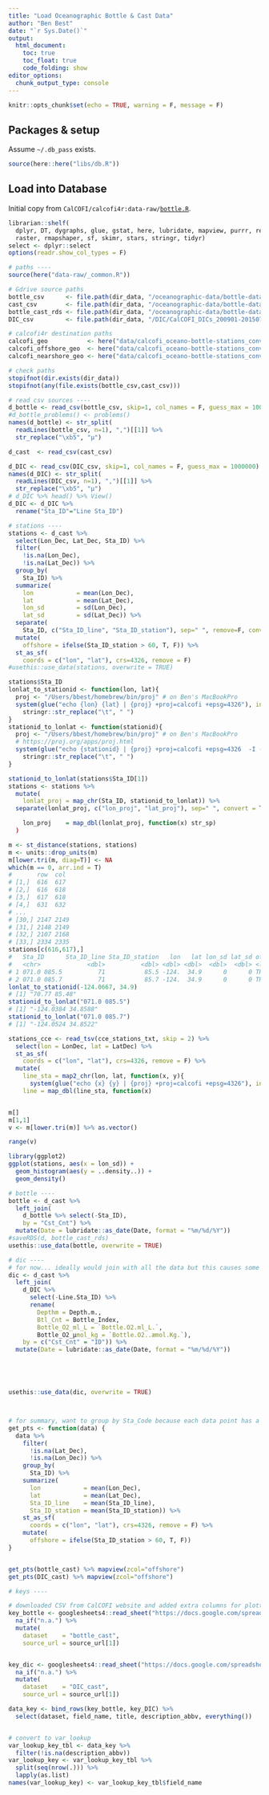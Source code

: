 ```yaml
---
title: "Load Oceanographic Bottle & Cast Data"
author: "Ben Best"
date: "`r Sys.Date()`"
output: 
  html_document:
    toc: true
    toc_float: true
    code_folding: show
editor_options: 
  chunk_output_type: console
---
```


```r
knitr::opts_chunk$set(echo = TRUE, warning = F, message = F)
```

## Packages & setup

Assume `~/.db_pass` exists.

```r
source(here::here("libs/db.R"))
```


## Load into Database

Initial copy from `CalCOFI/calcofi4r:data-raw/`[`bottle.R`](https://github.com/CalCOFI/calcofi4r/blob/bc8427670fb474390326a054bda9c10cf6de1831/data-raw/bottle.R).

```r
librarian::shelf(
  dplyr, DT, dygraphs, glue, gstat, here, lubridate, mapview, purrr, readr,
  raster, rmapshaper, sf, skimr, stars, stringr, tidyr)
select <- dplyr::select
options(readr.show_col_types = F)

# paths ----
source(here("data-raw/_common.R"))

# Gdrive source paths
bottle_csv      <- file.path(dir_data, "/oceanographic-data/bottle-database/CalCOFI_Database_194903-202001_csv_22Sep2021/194903-202001_Bottle.csv")
cast_csv        <- file.path(dir_data, "/oceanographic-data/bottle-database/CalCOFI_Database_194903-202001_csv_22Sep2021/194903-202001_Cast.csv")
bottle_cast_rds <- file.path(dir_data, "/oceanographic-data/bottle-database/bottle_cast.rds")
DIC_csv         <- file.path(dir_data, "/DIC/CalCOFI_DICs_200901-201507_28June2018.csv")

# calcofi4r destination paths
calcofi_geo           <- here("data/calcofi_oceano-bottle-stations_convex-hull.geojson")
calcofi_offshore_geo  <- here("data/calcofi_oceano-bottle-stations_convex-hull_offshore.geojson")
calcofi_nearshore_geo <- here("data/calcofi_oceano-bottle-stations_convex-hull_nearshore.geojson")

# check paths
stopifnot(dir.exists(dir_data))
stopifnot(any(file.exists(bottle_csv,cast_csv)))

# read csv sources ----
d_bottle <- read_csv(bottle_csv, skip=1, col_names = F, guess_max = 1000000)
#d_bottle_problems() <- problems()
names(d_bottle) <- str_split(
  readLines(bottle_csv, n=1), ",")[[1]] %>%
  str_replace("\xb5", "µ")

d_cast  <- read_csv(cast_csv)

d_DIC <- read_csv(DIC_csv, skip=1, col_names = F, guess_max = 1000000)
names(d_DIC) <- str_split(
  readLines(DIC_csv, n=1), ",")[[1]] %>%
  str_replace("\xb5", "µ")
# d_DIC %>% head() %>% View()
d_DIC <- d_DIC %>%
  rename("Sta_ID"="Line Sta_ID")

# stations ----
stations <- d_cast %>%
  select(Lon_Dec, Lat_Dec, Sta_ID) %>%
  filter(
    !is.na(Lon_Dec),
    !is.na(Lat_Dec)) %>%
  group_by(
    Sta_ID) %>%
  summarize(
    lon            = mean(Lon_Dec),
    lat            = mean(Lat_Dec),
    lon_sd         = sd(Lon_Dec),
    lat_sd         = sd(Lat_Dec)) %>%
  separate(
    Sta_ID, c("Sta_ID_line", "Sta_ID_station"), sep=" ", remove=F, convert=T) %>%
  mutate(
    offshore = ifelse(Sta_ID_station > 60, T, F)) %>%
  st_as_sf(
    coords = c("lon", "lat"), crs=4326, remove = F)
#usethis::use_data(stations, overwrite = TRUE)

stations$Sta_ID
lonlat_to_stationid <- function(lon, lat){
  proj <- "/Users/bbest/homebrew/bin/proj" # on Ben's MacBookPro
  system(glue("echo {lon} {lat} | {proj} +proj=calcofi +epsg=4326"), intern=T) %>%
    stringr::str_replace("\t", " ")
}
stationid_to_lonlat <- function(stationid){
  proj <- "/Users/bbest/homebrew/bin/proj" # on Ben's MacBookPro
  # https://proj.org/apps/proj.html
  system(glue("echo {stationid} | {proj} +proj=calcofi +epsg=4326  -I -f '%.4f'"), intern=T) %>%
    stringr::str_replace("\t", " ")
}

stationid_to_lonlat(stations$Sta_ID[1])
stations <- stations %>%
  mutate(
    lonlat_proj = map_chr(Sta_ID, stationid_to_lonlat)) %>%
  separate(lonlat_proj, c("lon_proj", "lat_proj"), sep=" ", convert = T)

    lon_proj    = map_dbl(lonlat_proj, function(x) str_sp)
  )

m <- st_distance(stations, stations)
m <- units::drop_units(m)
m[lower.tri(m, diag=T)] <- NA
which(m == 0, arr.ind = T)
#       row  col
# [1,]  616  617
# [2,]  616  618
# [3,]  617  618
# [4,]  631  632
# ...
# [30,] 2147 2149
# [31,] 2148 2149
# [32,] 2107 2168
# [33,] 2334 2335
stations[c(616,617),]
#   Sta_ID      Sta_ID_line Sta_ID_station   lon   lat lon_sd lat_sd offshore         geometry
#   <chr>             <dbl>          <dbl> <dbl> <dbl>  <dbl>  <dbl> <lgl>         <POINT [°]>
# 1 071.0 085.5          71           85.5 -124.  34.9      0      0 TRUE     (-124.0667 34.9)
# 2 071.0 085.7          71           85.7 -124.  34.9      0      0 TRUE     (-124.0667 34.9)
lonlat_to_stationid(-124.0667, 34.9)
# [1] "70.77 85.48"
stationid_to_lonlat("071.0 085.5")
# [1] "-124.0384 34.8588"
stationid_to_lonlat("071.0 085.7")
# [1] "-124.0524 34.8522"

stations_cce <- read_tsv(cce_stations_txt, skip = 2) %>%
  select(lon = LonDec, lat = LatDec) %>%
  st_as_sf(
    coords = c("lon", "lat"), crs=4326, remove = F) %>%
  mutate(
    line_sta = map2_chr(lon, lat, function(x, y){
      system(glue("echo {x} {y} | {proj} +proj=calcofi +epsg=4326"), intern=T) }),
    line = map_dbl(line_sta, function(x)


m[]
m[1,1]
v <- m[lower.tri(m)] %>% as.vector()

range(v)

library(ggplot2)
ggplot(stations, aes(x = lon_sd)) +
  geom_histogram(aes(y = ..density..)) +
  geom_density()

# bottle ----
bottle <- d_cast %>%
  left_join(
    d_bottle %>% select(-Sta_ID),
    by = "Cst_Cnt") %>%
  mutate(Date = lubridate::as_date(Date, format = "%m/%d/%Y"))
#saveRDS(d, bottle_cast_rds)
usethis::use_data(bottle, overwrite = TRUE)

# dic ----
# for now... ideally would join with all the data but this causes some issues with shared variables that have different values
dic <- d_cast %>%
  left_join(
    d_DIC %>%
      select(-Line.Sta_ID) %>%
      rename(
        Depthm = Depth.m.,
        Btl_Cnt = Bottle_Index,
        Bottle_O2_ml_L = `Bottle.O2.ml_L.`,
        Bottle_O2_µmol_kg = `Bottle.O2..æmol.Kg.`),
    by = c("Cst_Cnt" = "ID")) %>%
  mutate(Date = lubridate::as_date(Date, format = "%m/%d/%Y"))





usethis::use_data(dic, overwrite = TRUE)



# for summary, want to group by Sta_Code because each data point has a diff Sta_ID
get_pts <- function(data) {
  data %>%
    filter(
      !is.na(Lat_Dec),
      !is.na(Lon_Dec)) %>%
    group_by(
      Sta_ID) %>%
    summarize(
      lon            = mean(Lon_Dec),
      lat            = mean(Lat_Dec),
      Sta_ID_line    = mean(Sta_ID_line),
      Sta_ID_station = mean(Sta_ID_station)) %>%
    st_as_sf(
      coords = c("lon", "lat"), crs=4326, remove = F) %>%
    mutate(
      offshore = ifelse(Sta_ID_station > 60, T, F))
}


get_pts(bottle_cast) %>% mapview(zcol="offshore")
get_pts(DIC_cast) %>% mapview(zcol="offshore")

# keys ----

# downloaded CSV from CalCOFI website and added extra columns for plotting
key_bottle <- googlesheets4::read_sheet("https://docs.google.com/spreadsheets/d/18c6eSGRf0bSdraDocjn3-j1rUIxN2WKqxsEnPQCR6rA/edit#gid=2046976359") %>%
  na_if("n.a.") %>%
  mutate(
    dataset    = "bottle_cast",
    source_url = source_url[1])


key_dic <- googlesheets4::read_sheet("https://docs.google.com/spreadsheets/d/1SGfGMJUhiYZKIh746p5pGn7cD0cOcTA3g_imAnvyz88/edit#gid=0") %>%
  na_if("n.a.") %>%
  mutate(
    dataset    = "DIC_cast",
    source_url = source_url[1])

data_key <- bind_rows(key_bottle, key_DIC) %>%
  select(dataset, field_name, title, description_abbv, everything())


# convert to var_lookup
var_lookup_key_tbl <- data_key %>%
  filter(!is.na(description_abbv))
var_lookup_key <- var_lookup_key_tbl %>%
  split(seq(nrow(.))) %>%
  lapply(as.list)
names(var_lookup_key) <- var_lookup_key_tbl$field_name
```

